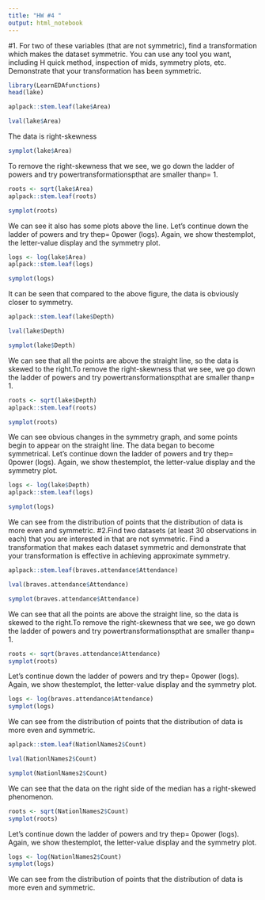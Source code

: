 ```yaml
---
title: "HW #4 "
output: html_notebook
---
```


#1. For two of these variables (that are not symmetric), find a transformation which makes the dataset symmetric.  You can use any tool you want, including H quick method, inspection of mids, symmetry plots, etc.  Demonstrate that your transformation has been symmetric.
```r
library(LearnEDAfunctions)
head(lake)
```
```r
aplpack::stem.leaf(lake$Area)
```
```r
lval(lake$Area)
```
The data is right-skewness
```r
symplot(lake$Area)
```
To remove the right-skewness that we see, we go down the ladder of powers and try powertransformationspthat are smaller thanp= 1.
```r
roots <- sqrt(lake$Area)
aplpack::stem.leaf(roots)
```
```r
symplot(roots)
```
We can see it also has some plots above the line.
Let’s continue down the ladder of powers and try thep= 0power (logs). Again, we show thestemplot, the letter-value display and the symmetry plot.
```r
logs <- log(lake$Area)
aplpack::stem.leaf(logs)
```
```r
symplot(logs)
```
It can be seen that compared to the above figure, the data is obviously closer to symmetry.
```r
aplpack::stem.leaf(lake$Depth)
```
```r
lval(lake$Depth)
```
```r
symplot(lake$Depth)
```
We can see that all the points are above the straight line, so the data is skewed to the right.To remove the right-skewness that we see, we go down the ladder of powers and try powertransformationspthat are smaller thanp= 1.
```r
roots <- sqrt(lake$Depth)
aplpack::stem.leaf(roots)
```
```r
symplot(roots)
```
We can see obvious changes in the symmetry graph, and some points begin to appear on the straight line. The data began to become symmetrical.
Let’s continue down the ladder of powers and try thep= 0power (logs). Again, we show thestemplot, the letter-value display and the symmetry plot.
```r
logs <- log(lake$Depth)
aplpack::stem.leaf(logs)
```
```r
symplot(logs)
```
We can see from the distribution of points that the distribution of data is more even and symmetric.
#2.Find two datasets (at least 30 observations in each) that you are interested in that are not symmetric.  Find a transformation that makes each dataset symmetric and demonstrate that your transformation is effective in achieving approximate symmetry.
```r
aplpack::stem.leaf(braves.attendance$Attendance)
```
```r
lval(braves.attendance$Attendance)
```
```r
symplot(braves.attendance$Attendance)
```
We can see that all the points are above the straight line, so the data is skewed to the right.To remove the right-skewness that we see, we go down the ladder of powers and try powertransformationspthat are smaller thanp= 1.
```r
roots <- sqrt(braves.attendance$Attendance)
symplot(roots)
```
Let’s continue down the ladder of powers and try thep= 0power (logs). Again, we show thestemplot, the letter-value display and the symmetry plot.
```r
logs <- log(braves.attendance$Attendance)
symplot(logs)
```
We can see from the distribution of points that the distribution of data is more even and symmetric.
```r
aplpack::stem.leaf(NationlNames2$Count)
```
```r
lval(NationlNames2$Count)
```
```r
symplot(NationlNames2$Count)
```
We can see that the data on the right side of the median has a right-skewed phenomenon.
```r
roots <- sqrt(NationlNames2$Count)
symplot(roots)
```
Let’s continue down the ladder of powers and try thep= 0power (logs). Again, we show thestemplot, the letter-value display and the symmetry plot.
```r
logs <- log(NationlNames2$Count)
symplot(logs)
```
We can see from the distribution of points that the distribution of data is more even and symmetric.
